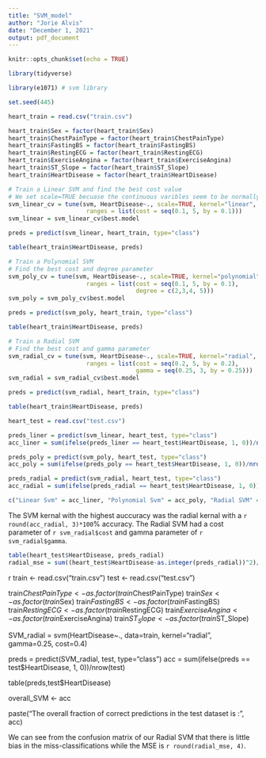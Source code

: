 ```yaml
---
title: "SVM_model"
author: "Jorie Alvis"
date: "December 1, 2021"
output: pdf_document
---
```


```r
knitr::opts_chunk$set(echo = TRUE)

library(tidyverse)

library(e1071) # svm library

set.seed(445)
```

```r
heart_train = read.csv("train.csv")

heart_train$Sex = factor(heart_train$Sex)
heart_train$ChestPainType = factor(heart_train$ChestPainType)
heart_train$FastingBS = factor(heart_train$FastingBS)
heart_train$RestingECG = factor(heart_train$RestingECG)
heart_train$ExerciseAngina = factor(heart_train$ExerciseAngina)
heart_train$ST_Slope = factor(heart_train$ST_Slope)
heart_train$HeartDisease = factor(heart_train$HeartDisease)
```

```r
# Train a Linear SVM and find the best cost value
# We set scale=TRUE becuase the continuous varibles seem to be normally distrabuted (from EDA)
svm_linear_cv = tune(svm, HeartDisease~., scale=TRUE, kernel="linear", data=heart_train,
                      ranges = list(cost = seq(0.1, 5, by = 0.1)))
svm_linear = svm_linear_cv$best.model

preds = predict(svm_linear, heart_train, type="class")

table(heart_train$HeartDisease, preds)
```

```r
# Train a Polynomial SVM
# Find the best cost and degree parameter
svm_poly_cv = tune(svm, HeartDisease~., scale=TRUE, kernel="polynomial", data=heart_train,
                      ranges = list(cost = seq(0.1, 5, by = 0.1),
                                    degree = c(2,3,4, 5)))
svm_poly = svm_poly_cv$best.model

preds = predict(svm_poly, heart_train, type="class")

table(heart_train$HeartDisease, preds)
```

```r
# Train a Radial SVM
# Find the best cost and gamma parameter
svm_radial_cv = tune(svm, HeartDisease~., scale=TRUE, kernel="radial", data=heart_train,
                      ranges = list(cost = seq(0.2, 5, by = 0.2),
                                    gamma = seq(0.25, 3, by = 0.25)))
svm_radial = svm_radial_cv$best.model

preds = predict(svm_radial, heart_train, type="class")

table(heart_train$HeartDisease, preds)
```

```r
heart_test = read.csv("test.csv")

preds_liner = predict(svm_linear, heart_test, type="class")
acc_liner = sum(ifelse(preds_liner == heart_test$HeartDisease, 1, 0))/nrow(heart_test)

preds_poly = predict(svm_poly, heart_test, type="class")
acc_poly = sum(ifelse(preds_poly == heart_test$HeartDisease, 1, 0))/nrow(heart_test)

preds_radial = predict(svm_radial, heart_test, type="class")
acc_radial = sum(ifelse(preds_radial == heart_test$HeartDisease, 1, 0))/nrow(heart_test) #87.2%

c("Linear Svm" = acc_liner, "Polynomial Svm" = acc_poly, "Radial SVM" = acc_radial)
```

The SVM kernal with the highest auccuracy was the radial kernal with a `r round(acc_radial, 3)*100`% accuracy. The Radial SVM had a cost parameter of `r svm_radial$cost` and gamma parameter of `r svm_radial$gamma`.

```r
table(heart_test$HeartDisease, preds_radial)
radial_mse = sum((heart_test$HeartDisease-as.integer(preds_radial))^2)/nrow(heart_test) #1.253
```


{r SVM}

train <- read.csv("train.csv")
test <- read.csv("test.csv")


train$ChestPainType <- as.factor(train$ChestPainType)
train$Sex <- as.factor(train$Sex)
train$FastingBS <- as.factor(train$FastingBS)
train$RestingECG <- as.factor(train$RestingECG)
train$ExerciseAngina <- as.factor(train$ExerciseAngina)
train$ST_Slope <- as.factor(train$ST_Slope)





SVM_radial = svm(HeartDisease~., data=train, kernel="radial", gamma=0.25, cost=0.4)

preds = predict(SVM_radial, test, type="class")
acc = sum(ifelse(preds == test$HeartDisease, 1, 0))/nrow(test)

table(preds,test$HeartDisease)

overall_SVM <- acc

paste("The overall fraction of correct predictions in the test dataset is :", acc)



We can see from the confusion matrix of our Radial SVM that there is little bias in the miss-classifications while the MSE is `r round(radial_mse, 4)`.
